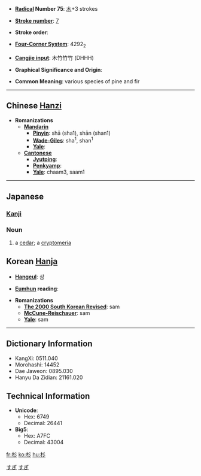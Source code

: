 * '''[[Wiktionary:Chinese radical index| Radical]] Number 75''': [[Wiktionary:Chinese radical index 木|木]]+3 strokes

* '''[[Wiktionary:Chinese total strokes index|Stroke number]]''': [[Wiktionary:Chinese total strokes index 7|7]]

* '''Stroke order''': 

* '''[[Wiktionary:Chinese four corner index|Four-Corner System]]''': 4292<sub>2</sub>

* '''[[Wiktionary:Chinese Cangjie index|Cangjie input]]''': 木竹竹竹 (DHHH)

* '''Graphical Significance and Origin''': 

* '''Common Meaning''': various species of pine and fir

----

== Chinese [[Hanzi]] ==

* '''Romanizations'''
** '''[[Mandarin]]'''
*** '''[[Pinyin]]''': shā (sha1), shān (shan1)
*** '''[[Wade-Giles]]''': sha<sup>1</sup>, shan<sup>1</sup>
*** '''[[Yale]]''': 
** '''[[Cantonese]]'''
*** '''[[Jyutping]]''':
*** '''[[Penkyamp]]''': 
*** '''[[Yale]]''': chaam3, saam1


----

== Japanese ==
[[Category:1000_Japanese_basic_words|すぎ]]
[[Category:Japanese language|すぎ]]
=== [[Kanji]] ===
{{kanji
|[[さん]] (san)
|[[すぎ]] (sugi)
}}

=== Noun ===
{{janoun|すぎ|sugi}}
#a [[cedar]]; a [[cryptomeria]]

== Korean [[Hanja]] ==

* '''[[Hangeul]]''': 삼

* '''[[Eumhun]] reading''': 

* '''Romanizations'''
** '''[[The 2000 South Korean Revised Romanization|The 2000 South Korean Revised]]''': sam
** '''[[McCune-Reischauer]]''': sam
** '''[[Yale]]''': sam

----

== Dictionary Information ==

* KangXi: 0511.040
* Morohashi: 14452
* Dae Jaweon: 0895.030
* Hanyu Da Zidian: 21161.020

== Technical Information ==

* '''Unicode''':
** Hex: 6749
** Decimal: 26441
* '''Big5''':
** Hex: A7FC
** Decimal: 43004

[[fr:杉]]
[[ko:杉]]
[[hu:杉]]